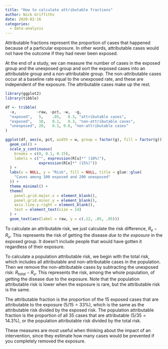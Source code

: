 ```yaml
---
title: "How to calculate attributable fractions"
author: Nick Griffiths
date: 2020-02-16
categories:
  - data-analysis
---
```


Attributable fractions represent the proportion of cases that happened because of a particular exposure. In other words, attributable cases would not have the outcome if they had never been exposed.

At the end of a study, we can measure the number of cases in the exposed group and the unexposed group and sort the exposed cases into an attributable group and a non-attributable group. The non-attributable cases occur at a baseline rate equal to the unexposed rate, and these are independent of the exposure. The attributable cases make up the rest.

```r
library(ggplot2)
library(tibble)

df <- tribble(
  ~x,         ~raw, ~pct, ~w,  ~g,
  "exposed",   5,    .05,   0.3, "attributable cases",
  "exposed",   10,   0.1,   0.3, "non-attributable cases",
  "unexposed", 20,   0.1, 0.6, "non-attributable cases"
)

ggplot(df, aes(x, pct, width = w, group = factor(g), fill = factor(g))) +
  geom_col() +
  scale_y_continuous(
    breaks = c(0, 0.1, 0.15),
    labels = c("", expression(R[u]*" (10%)"),
               expression(R[e]*" (15%)"))
  ) +
  labs(x = NULL, y = "Risk", fill = NULL, title = glue::glue(
    "Cases among 100 exposed and 200 unexposed"
  )) +
  theme_minimal() +
  theme(
    panel.grid.major.x = element_blank(),    
    panel.grid.minor.y = element_blank(),
    axis.line.y.right = element_blank(),
    text = element_text(size = 14)
  ) +
  geom_text(aes(label = raw, y = c(.12, .05, .05)))
```

To calculate an attributable risk, we just calculate the risk difference, $R_e - R_u$. This represents the risk of getting the disease *due to the exposure* in the exposed group. It doesn't include people that would have gotten it regardless of their exposure.

To calculate a population attributable risk, we begin with the total risk, which includes all attributable and non-attributable cases in the population. Then we remove the non-attributable cases by subtracting the unexposed risk: $R_{total} - R_u$. This represents the risk, among the whole population, of getting the disease due to the exposure. Note that the population attributable risk is lower when the exposure is rare, but the attributable risk is the same.

The attributable fraction is the proportion of the 15 exposed cases that are attributable to the exposure ($5/15 = 33\%$), which is the same as the attributable risk divided by the exposed risk. The population attributable fraction is the proportion of all 35 cases that are attributable ($5/35 = 14.3\%$), or the population attributable risk divided by the total risk.

These measures are most useful when thinking about the impact of an intervention, since they estimate how many cases would be prevented if you completely removed the exposure.
